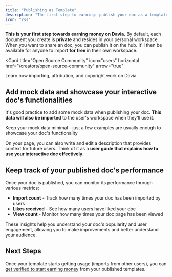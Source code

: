 ```yaml
---
title: "Publishing as Template"
description: "The first step to earning: publish your doc as a template on the hub to start getting usage from the community."
icon: "rss"
---
```


**This is your first step towards earning money on Davia.** By default, each document you create is **private** and resides in your personal workspace. When you want to share an doc, you can publish it on the hub. It'll then be available for anyone to import **for free** in their own workspace.

<Card
  title="Open Source Community"
  icon="users"
  horizontal
  href="/creators/open-source-community"
  arrow="true"
>
  Learn how importing, attribution, and copyright work on Davia.
</Card>
## Add mock data and showcase your interactive doc's functionalities

It's good practice to add some mock data when publishing your doc. **This data will also be imported** to the user's workspace when they'll use it.

<Tip>
  Keep your mock data minimal - just a few examples are usually enough to
  showcase your doc's functionality
</Tip>

On your page, you can also write and edit a description that provides context for future users. Think of it as a **user guide that explains how to use your interactive doc effectively**.

## Keep track of your published doc's performance

Once your doc is published, you can monitor its performance through various metrics:

- **Import count** - Track how many times your doc has been imported by users
- **Likes received** - See how many users have liked your doc
- **View count** - Monitor how many times your doc page has been viewed

These insights help you understand your doc's popularity and user engagement, allowing you to make improvements and better understand your audience.

## Next Steps

Once your template starts getting usage (imports from other users), you can [get verified to start earning money](/creators/become-a-creator) from your published templates.
